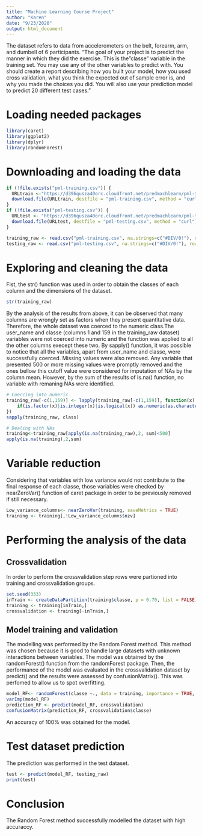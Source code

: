 ```yaml
---
title: "Machine Learning Course Project"
author: "Karen"
date: "9/23/2020"
output: html_document
---
```

The dataset refers to data from accelerometers on the belt, forearm, arm, and dumbell of 6 participants.
"The goal of your project is to predict the manner in which they did the exercise. This is the "classe" variable in the training set. You may use any of the other variables to predict with. You should create a report describing how you built your model, how you used cross validation, what you think the expected out of sample error is, and why you made the choices you did. You will also use your prediction model to predict 20 different test cases."

# Loading needed packages

```r
library(caret)
library(ggplot2)
library(dplyr)
library(randomForest)
```

# Downloading and loading the data 

```r
if (!file.exists("pml-training.csv")) {
  URLtrain <-"https://d396qusza40orc.cloudfront.net/predmachlearn/pml-training.csv"
  download.file(URLtrain, destfile = "pml-training.csv", method = "curl")
}
if (!file.exists("pml-testing.csv")) {
  URLtest <- "https://d396qusza40orc.cloudfront.net/predmachlearn/pml-testing.csv"
  download.file(URLtest, destfile = "pml-testing.csv", method = "curl")
}

training_raw <- read.csv("pml-training.csv", na.strings=c("#DIV/0!"), row.names=1)
testing_raw <- read.csv("pml-testing.csv", na.strings=c("#DIV/0!"), row.names=1)
```

# Exploring and cleaning the data

Fist, the str() function was used in order to obtain the classes of each column and the dimensions of the dataset.
```r
str(training_raw)
```

By the analysis of the results from above, it can be observed that many columns are wrongly set as factors when they present quantitative data. Therefore, the whole dataset was coerced to the numeric class.The user_name and classe (columns 1 and 159 in the training_raw dataset) variables were not coerced into numeric and the function was applied to all the other columns execept these two. By sapply() function, it was possible to notice that all the variables, apart from user_name and classe, were successfully coerced. Missing values were also removed. Any variable that presented 500 or more missing values were promptly removed and the ones bellow this cutoff value were considered for imputation of NAs by the column mean. However, by the sum of the results of is.na() function, no variable with remaning NAs were identified.

```r
# Coercing into numeric
training_raw[-c(1,159)] <- lapply(training_raw[-c(1,159)], function(x) {
    if(is.factor(x)|is.integer(x)|is.logical(x)) as.numeric(as.character(x)) else x
})
sapply(training_raw, class)

# Dealing with NAs
training<-training_raw[apply(is.na(training_raw),2, sum)<500]
apply(is.na(training),2,sum)
```

# Variable reduction

Considering that variables with low variance would not contribute to the final response of each classe, those variables were checked by nearZeroVar() function of caret package in order to be previously removed if still necessary.
```r
Low_variance_columns<- nearZeroVar(training, saveMetrics = TRUE)
training <- training[,!Low_variance_columns$nzv]
```

# Performing the analysis of the data

## Crossvalidation

In order to perform the crossvalidation step rows were partioned into training and crossvalidation groups.
```r
set.seed(333)
inTrain <- createDataPartition(training$classe, p = 0.70, list = FALSE)
training <- training[inTrain,]
crossvalidation <- training[-inTrain,]
```
 
## Model training and validation

The modelling was performed by the Random Forest method. This method was chosen because it is good to handle large datasets with unknown interactions between variables. The model was obtained by the randomForest() function from the randomForest package.
Then, the performance of the model was evaluated in the crossvalidation dataset by predict() and the results were assessed by confusionMatrix(). This was perfomed to allow us to spot overfitting.
```r
model_RF<- randomForest(classe ~., data = training, importance = TRUE, ntrees = 10)
varImp(model_RF)
prediction_RF <- predict(model_RF, crossvalidation)
confusionMatrix(prediction_RF, crossvalidation$classe)
```

An accuracy of 100% was obtained for the model.

# Test dataset prediction

The prediction was performed in the test dataset.
```r
test <- predict(model_RF, testing_raw)
print(test)
```

# Conclusion

The Random Forest method successfully modelled the dataset with high accuraccy.